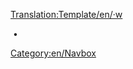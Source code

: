 [[Translation:Template/en/·w]]
<noinclude>

</noinclude>
<includeonly>&nbsp;•</span> <span style="white-space:nowrap"></includeonly><noinclude>[[Category:en/Navbox]]</noinclude>